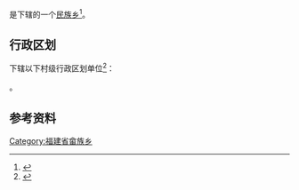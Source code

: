 {{中国乡级行政区|35/06/23/202/000}}

'''{{PAGENAMEBASE}}'''是{{PRC admin/fullname|35/06/23/202/000|3}}下辖的一个[[民族乡|民族乡]]<ref>{{PRC admin/ref sgc|{{PRC admin/parent|35/06/23/202/000}}}}</ref>。

== 行政区划 ==
{{PAGENAMEBASE}}下辖以下村级行政区划单位<ref>{{PRC admin/ref sgc|35/06/23/202/000}}</ref>：

{{PRC admin/children|35/06/23/202/000}}。

== 参考资料 ==
{{reflist}}

{{福建行政区划小作品}}
{{PRC admin/navcat|35/06/23/202/000}}
[[Category:福建省畲族乡|Category:福建省畲族乡]]